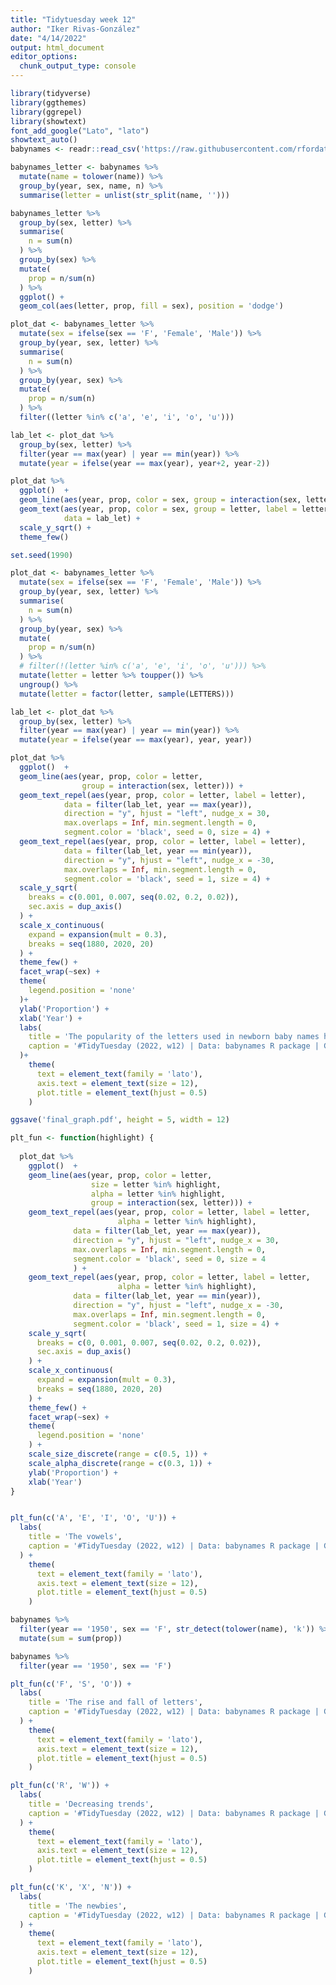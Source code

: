 ```yaml
---
title: "Tidytuesday week 12"
author: "Iker Rivas-González"
date: "4/14/2022"
output: html_document
editor_options: 
  chunk_output_type: console
---
```


```r

library(tidyverse)
library(ggthemes)
library(ggrepel)
library(showtext)
font_add_google("Lato", "lato")
showtext_auto()
babynames <- readr::read_csv('https://raw.githubusercontent.com/rfordatascience/tidytuesday/master/data/2022/2022-03-22/babynames.csv')

```

```r

babynames_letter <- babynames %>% 
  mutate(name = tolower(name)) %>% 
  group_by(year, sex, name, n) %>% 
  summarise(letter = unlist(str_split(name, '')))


```


```r

babynames_letter %>% 
  group_by(sex, letter) %>% 
  summarise(
    n = sum(n)
  ) %>% 
  group_by(sex) %>% 
  mutate(
    prop = n/sum(n)
  ) %>% 
  ggplot() +
  geom_col(aes(letter, prop, fill = sex), position = 'dodge')

```


```r

plot_dat <- babynames_letter %>% 
  mutate(sex = ifelse(sex == 'F', 'Female', 'Male')) %>% 
  group_by(year, sex, letter) %>% 
  summarise(
    n = sum(n)
  ) %>% 
  group_by(year, sex) %>% 
  mutate(
    prop = n/sum(n)
  ) %>% 
  filter((letter %in% c('a', 'e', 'i', 'o', 'u')))

lab_let <- plot_dat %>% 
  group_by(sex, letter) %>% 
  filter(year == max(year) | year == min(year)) %>% 
  mutate(year = ifelse(year == max(year), year+2, year-2))

plot_dat %>% 
  ggplot()  +
  geom_line(aes(year, prop, color = sex, group = interaction(sex, letter))) +
  geom_text(aes(year, prop, color = sex, group = letter, label = letter),
            data = lab_let) +
  scale_y_sqrt() +
  theme_few() 

```


```r

set.seed(1990)

plot_dat <- babynames_letter %>% 
  mutate(sex = ifelse(sex == 'F', 'Female', 'Male')) %>% 
  group_by(year, sex, letter) %>% 
  summarise(
    n = sum(n)
  ) %>% 
  group_by(year, sex) %>% 
  mutate(
    prop = n/sum(n)
  ) %>% 
  # filter(!(letter %in% c('a', 'e', 'i', 'o', 'u'))) %>% 
  mutate(letter = letter %>% toupper()) %>% 
  ungroup() %>% 
  mutate(letter = factor(letter, sample(LETTERS)))

```


```r



lab_let <- plot_dat %>% 
  group_by(sex, letter) %>% 
  filter(year == max(year) | year == min(year)) %>% 
  mutate(year = ifelse(year == max(year), year, year))

plot_dat %>% 
  ggplot()  +
  geom_line(aes(year, prop, color = letter,
                group = interaction(sex, letter))) +
  geom_text_repel(aes(year, prop, color = letter, label = letter),
            data = filter(lab_let, year == max(year)), 
            direction = "y", hjust = "left", nudge_x = 30,
            max.overlaps = Inf, min.segment.length = 0,
            segment.color = 'black', seed = 0, size = 4) +
  geom_text_repel(aes(year, prop, color = letter, label = letter),
            data = filter(lab_let, year == min(year)), 
            direction = "y", hjust = "left", nudge_x = -30,
            max.overlaps = Inf, min.segment.length = 0,
            segment.color = 'black', seed = 1, size = 4) +
  scale_y_sqrt(
    breaks = c(0.001, 0.007, seq(0.02, 0.2, 0.02)),
    sec.axis = dup_axis()
  ) +
  scale_x_continuous(
    expand = expansion(mult = 0.3),
    breaks = seq(1880, 2020, 20)
  ) +
  theme_few() +
  facet_wrap(~sex) +
  theme(
    legend.position = 'none'  
  )+
  ylab('Proportion') +
  xlab('Year') +
  labs(
    title = 'The popularity of the letters used in newborn baby names has changed over the years',
    caption = '#TidyTuesday (2022, w12) | Data: babynames R package | Graph by @irg_bio'
  )+
    theme(
      text = element_text(family = 'lato'),
      axis.text = element_text(size = 12),
      plot.title = element_text(hjust = 0.5)
    ) 

ggsave('final_graph.pdf', height = 5, width = 12)

```

```r

plt_fun <- function(highlight) {
  
  plot_dat %>% 
    ggplot()  +
    geom_line(aes(year, prop, color = letter, 
                  size = letter %in% highlight,
                  alpha = letter %in% highlight,
                  group = interaction(sex, letter))) +
    geom_text_repel(aes(year, prop, color = letter, label = letter,
                        alpha = letter %in% highlight),
              data = filter(lab_let, year == max(year)), 
              direction = "y", hjust = "left", nudge_x = 30,
              max.overlaps = Inf, min.segment.length = 0,
              segment.color = 'black', seed = 0, size = 4
              ) +
    geom_text_repel(aes(year, prop, color = letter, label = letter,
                        alpha = letter %in% highlight),
              data = filter(lab_let, year == min(year)), 
              direction = "y", hjust = "left", nudge_x = -30,
              max.overlaps = Inf, min.segment.length = 0,
              segment.color = 'black', seed = 1, size = 4) +
    scale_y_sqrt(
      breaks = c(0, 0.001, 0.007, seq(0.02, 0.2, 0.02)),
      sec.axis = dup_axis()
    ) +
    scale_x_continuous(
      expand = expansion(mult = 0.3),
      breaks = seq(1880, 2020, 20)
    ) +
    theme_few() +
    facet_wrap(~sex) +
    theme(
      legend.position = 'none'  
    ) +
    scale_size_discrete(range = c(0.5, 1)) +
    scale_alpha_discrete(range = c(0.3, 1)) +
    ylab('Proportion') +
    xlab('Year') 
}



```



```r

plt_fun(c('A', 'E', 'I', 'O', 'U')) +
  labs(
    title = 'The vowels',
    caption = '#TidyTuesday (2022, w12) | Data: babynames R package | Graph by @irg_bio'
  ) +
    theme(
      text = element_text(family = 'lato'),
      axis.text = element_text(size = 12),
      plot.title = element_text(hjust = 0.5)
    ) 

```

```r

babynames %>% 
  filter(year == '1950', sex == 'F', str_detect(tolower(name), 'k')) %>% 
  mutate(sum = sum(prop))

babynames %>% 
  filter(year == '1950', sex == 'F') 

```


```r

plt_fun(c('F', 'S', 'O')) +
  labs(
    title = 'The rise and fall of letters',
    caption = '#TidyTuesday (2022, w12) | Data: babynames R package | Graph by @irg_bio'
  ) +
    theme(
      text = element_text(family = 'lato'),
      axis.text = element_text(size = 12),
      plot.title = element_text(hjust = 0.5)
    ) 

```

```r

plt_fun(c('R', 'W')) +
  labs(
    title = 'Decreasing trends',
    caption = '#TidyTuesday (2022, w12) | Data: babynames R package | Graph by @irg_bio'
  ) +
    theme(
      text = element_text(family = 'lato'),
      axis.text = element_text(size = 12),
      plot.title = element_text(hjust = 0.5)
    ) 

```

```r

plt_fun(c('K', 'X', 'N')) +
  labs(
    title = 'The newbies',
    caption = '#TidyTuesday (2022, w12) | Data: babynames R package | Graph by @irg_bio'
  ) +
    theme(
      text = element_text(family = 'lato'),
      axis.text = element_text(size = 12),
      plot.title = element_text(hjust = 0.5)
    ) 

```


